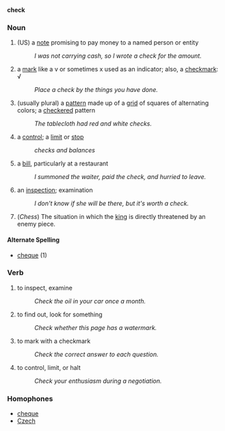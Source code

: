 '''check'''
===Noun===
# (US) a [[note]] promising to pay money to a named person or entity
#:''I was not carrying cash, so I wrote a check for the amount.''
# a [[mark]] like a v or sometimes x used as an indicator; also, a [[checkmark]]: &radic;
#: ''Place a check by the things you have done.''
# (usually plural) a [[pattern]] made up of a [[grid]] of squares of alternating colors; a [[checker]]ed pattern
#: ''The tablecloth had red and white checks.''
# a [[control]]; a [[limit]] or [[stop]]
#: ''checks and balances''
# a [[bill]], particularly at a restaurant 
#: ''I summoned the waiter, paid the check, and hurried to leave.''
# an [[inspect]]ion; examination
#: ''I don't know if she will be there, but it's worth a check.''
# (''Chess'') The situation in which the [[king]] is directly threatened by an enemy piece.

====Alternate Spelling====
*[[cheque]] (1)

===Verb===
# to inspect, examine
#: ''Check the oil in your car once a month.''
# to find out, look for something
#: ''Check whether this page has a watermark.''
# to mark with a checkmark
#: ''Check the correct answer to each question.''
# to control, limit, or halt
#: ''Check your enthusiasm during a negotiation.''

===Homophones===
*[[cheque]]
*[[Czech]]